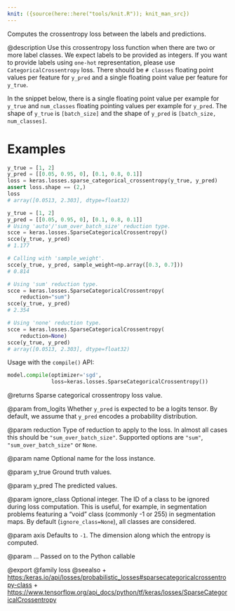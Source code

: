 ```yaml
---
knit: ({source(here::here("tools/knit.R")); knit_man_src})
---
```

Computes the crossentropy loss between the labels and predictions.

@description
Use this crossentropy loss function when there are two or more label
classes.  We expect labels to be provided as integers. If you want to
provide labels using `one-hot` representation, please use
`CategoricalCrossentropy` loss.  There should be `# classes` floating point
values per feature for `y_pred` and a single floating point value per
feature for `y_true`.

In the snippet below, there is a single floating point value per example for
`y_true` and `num_classes` floating pointing values per example for
`y_pred`. The shape of `y_true` is `[batch_size]` and the shape of `y_pred`
is `[batch_size, num_classes]`.

# Examples
```python
y_true = [1, 2]
y_pred = [[0.05, 0.95, 0], [0.1, 0.8, 0.1]]
loss = keras.losses.sparse_categorical_crossentropy(y_true, y_pred)
assert loss.shape == (2,)
loss
# array([0.0513, 2.303], dtype=float32)
```
```python
y_true = [1, 2]
y_pred = [[0.05, 0.95, 0], [0.1, 0.8, 0.1]]
# Using 'auto'/'sum_over_batch_size' reduction type.
scce = keras.losses.SparseCategoricalCrossentropy()
scce(y_true, y_pred)
# 1.177
```

```python
# Calling with 'sample_weight'.
scce(y_true, y_pred, sample_weight=np.array([0.3, 0.7]))
# 0.814
```

```python
# Using 'sum' reduction type.
scce = keras.losses.SparseCategoricalCrossentropy(
    reduction="sum")
scce(y_true, y_pred)
# 2.354
```

```python
# Using 'none' reduction type.
scce = keras.losses.SparseCategoricalCrossentropy(
    reduction=None)
scce(y_true, y_pred)
# array([0.0513, 2.303], dtype=float32)
```

Usage with the `compile()` API:

```python
model.compile(optimizer='sgd',
              loss=keras.losses.SparseCategoricalCrossentropy())
```

@returns
Sparse categorical crossentropy loss value.

@param from_logits
Whether `y_pred` is expected to be a logits tensor. By
default, we assume that `y_pred` encodes a probability distribution.

@param reduction
Type of reduction to apply to the loss. In almost all cases
this should be `"sum_over_batch_size"`.
Supported options are `"sum"`, `"sum_over_batch_size"` or `None`.

@param name
Optional name for the loss instance.

@param y_true
Ground truth values.

@param y_pred
The predicted values.

@param ignore_class
Optional integer. The ID of a class to be ignored during
loss computation. This is useful, for example, in segmentation
problems featuring a "void" class (commonly -1 or 255) in
segmentation maps. By default (`ignore_class=None`), all classes are
considered.

@param axis
Defaults to `-1`. The dimension along which the entropy is
computed.

@param ...
Passed on to the Python callable

@export
@family loss
@seealso
+ <https:/keras.io/api/losses/probabilistic_losses#sparsecategoricalcrossentropy-class>
+ <https://www.tensorflow.org/api_docs/python/tf/keras/losses/SparseCategoricalCrossentropy>
